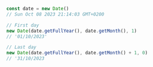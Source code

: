 ```javascript
const date = new Date()
// Sun Oct 08 2023 21:14:03 GMT+0200

// First day
new Date(date.getFullYear(), date.getMonth(), 1)
// '01/10/2023'

// Last day
new Date(date.getFullYear(), date.getMonth() + 1, 0)
// '31/10/2023
```